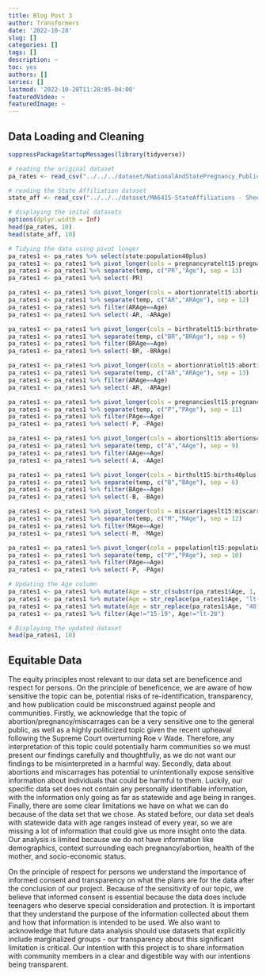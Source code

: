 ```yaml
---
title: Blog Post 3
author: Transformers
date: '2022-10-28'
slug: []
categories: []
tags: []
description: ~
toc: yes
authors: []
series: []
lastmod: '2022-10-28T11:28:05-04:00'
featuredVideo: ~
featuredImage: ~
---
```

## Data Loading and Cleaning

```r
suppressPackageStartupMessages(library(tidyverse))

# reading the original dataset
pa_rates <- read_csv("../../../dataset/NationalAndStatePregnancy_PublicUse.csv")

# reading the State Affiliation dataset
state_aff <- read_csv("../../../dataset/MA6415-StateAffiliations - Sheet1.csv")

# displaying the inital datasets
options(dplyr.width = Inf)
head(pa_rates, 10)
head(state_aff, 10)

# Tidying the data using pivot longer
pa_rates1 <- pa_rates %>% select(state:population40plus)
pa_rates1 <- pa_rates1 %>% pivot_longer(cols = pregnancyratelt15:pregnancyrate40plus, names_to = "temp", values_to = "Pregnancy Rate", names_repair = "minimal")
pa_rates1 <- pa_rates1 %>% separate(temp, c("PR","Age"), sep = 13)
pa_rates1 <- pa_rates1 %>% select(-PR)

pa_rates1 <- pa_rates1 %>% pivot_longer(cols = abortionratelt15:abortionrate40plus, names_to = "temp", values_to = "Abortion Rate", names_repair = "minimal")
pa_rates1 <- pa_rates1 %>% separate(temp, c("AR","ARAge"), sep = 12)
pa_rates1 <- pa_rates1 %>% filter(ARAge==Age)
pa_rates1 <- pa_rates1 %>% select(-AR, -ARAge)

pa_rates1 <- pa_rates1 %>% pivot_longer(cols = birthratelt15:birthrate40plus, names_to = "temp", values_to = "Birth Rate", names_repair = "minimal")
pa_rates1 <- pa_rates1 %>% separate(temp, c("BR","BRAge"), sep = 9)
pa_rates1 <- pa_rates1 %>% filter(BRAge==Age)
pa_rates1 <- pa_rates1 %>% select(-BR, -BRAge)

pa_rates1 <- pa_rates1 %>% pivot_longer(cols = abortionratiolt15:abortionratio40plus, names_to = "temp", values_to = "Abortion Ratio", names_repair = "minimal")
pa_rates1 <- pa_rates1 %>% separate(temp, c("AR","ARAge"), sep = 13)
pa_rates1 <- pa_rates1 %>% filter(ARAge==Age)
pa_rates1 <- pa_rates1 %>% select(-AR, -ARAge)

pa_rates1 <- pa_rates1 %>% pivot_longer(cols = pregnancieslt15:pregnancies40plus, names_to = "temp", values_to = "Pregnancies", names_repair = "minimal")
pa_rates1 <- pa_rates1 %>% separate(temp, c("P","PAge"), sep = 11)
pa_rates1 <- pa_rates1 %>% filter(PAge==Age)
pa_rates1 <- pa_rates1 %>% select(-P, -PAge)

pa_rates1 <- pa_rates1 %>% pivot_longer(cols = abortionslt15:abortions40plus, names_to = "temp", values_to = "Abortions", names_repair = "minimal")
pa_rates1 <- pa_rates1 %>% separate(temp, c("A","AAge"), sep = 9)
pa_rates1 <- pa_rates1 %>% filter(AAge==Age)
pa_rates1 <- pa_rates1 %>% select(-A, -AAge)

pa_rates1 <- pa_rates1 %>% pivot_longer(cols = birthslt15:births40plus, names_to = "temp", values_to = "Births", names_repair = "minimal")
pa_rates1 <- pa_rates1 %>% separate(temp, c("B","BAge"), sep = 6)
pa_rates1 <- pa_rates1 %>% filter(BAge==Age)
pa_rates1 <- pa_rates1 %>% select(-B, -BAge)

pa_rates1 <- pa_rates1 %>% pivot_longer(cols = miscarriageslt15:miscarriages40plus, names_to = "temp", values_to = "Miscarriages", names_repair = "minimal")
pa_rates1 <- pa_rates1 %>% separate(temp, c("M","MAge"), sep = 12)
pa_rates1 <- pa_rates1 %>% filter(MAge==Age)
pa_rates1 <- pa_rates1 %>% select(-M, -MAge)

pa_rates1 <- pa_rates1 %>% pivot_longer(cols = populationlt15:population40plus, names_to = "temp", values_to = "Population", names_repair = "minimal")
pa_rates1 <- pa_rates1 %>% separate(temp, c("P","PAge"), sep = 10)
pa_rates1 <- pa_rates1 %>% filter(PAge==Age)
pa_rates1 <- pa_rates1 %>% select(-P, -PAge)

# Updating the Age column
pa_rates1 <- pa_rates1 %>% mutate(Age = str_c(substr(pa_rates1$Age, 1, 2), substr(pa_rates1$Age, 3, 4), sep = "-"))
pa_rates1 <- pa_rates1 %>% mutate(Age = str_replace(pa_rates1$Age, "lt-15", "<15"))
pa_rates1 <- pa_rates1 %>% mutate(Age = str_replace(pa_rates1$Age, "40-pl", "40>"))
pa_rates1 <- pa_rates1 %>% filter(Age!="15-19", Age!="lt-20")

# Displaying the updated dataset
head(pa_rates1, 10)
```

## Equitable Data

The equity principles most relevant to our data set are beneficence and respect for persons. On the principle of beneficence, we are aware of how sensitive the topic can be, potential risks of re-identification, transparency, and how publication could be misconstrued against people and communities. Firstly, we acknowledge that the topic of abortion/pregnancy/miscarrages can be a very sensitive one to the general public, as well as a highly politicized topic given the recent upheaval following the Supreme Court overturning Roe v Wade. Therefore, any interpretation of this topic could potentially harm communities so we must present our findings carefully and thoughtfully, as we do not want our findings to be misinterpreted in a harmful way. Secondly, data about abortions and miscarrages has potential to unintentionally expose sensitive information about individuals that could be harmful to them. Luckily, our specific data set does not contain any personally identifiable information, with the information only going as far as statewide and age being in ranges. Finally, there are some clear limitations we have on what we can do because of the data set that we chose.  As stated before, our data set deals with statewide data with age ranges instead of every year, so we are missing a lot of information that could give us more insight onto the data. Our analysis is limited because we do not have information like demographics, context surrounding each pregnancy/abortion, health of the mother, and socio-economic status. 


On the principle of respect for persons we understand the  importance of informed consent and transparency on what the plans are for the data after the conclusion of our project. Because of the sensitivity of our topic, we believe that informed consent is essential because the data does include teenagers who deserve special consideration and protection. It is important that they understand the purpose of the information collected about them and how that information is intended to be used. We also want to acknowledge that future data analysis should use datasets that explicitly include marginalized groups - our transparency about this significant limitation is critical. Our intention with this project is to share information with community members in a clear and digestible way with our intentions being transparent.